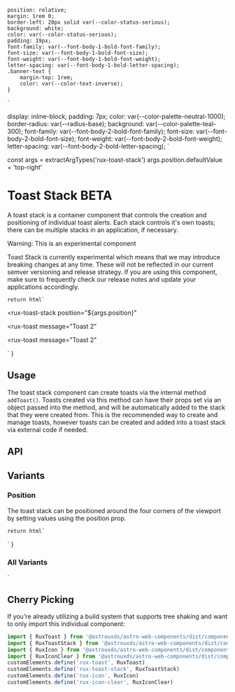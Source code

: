     position: relative;
    margin: 1rem 0;
    border-left: 20px solid var(--color-status-serious);
    background: white;
    color: var(--color-status-serious);
    padding: 19px;
    font-family: var(--font-body-1-bold-font-family);
    font-size: var(--font-body-1-bold-font-size);
    font-weight: var(--font-body-1-bold-font-weight);
    letter-spacing: var(--font-body-1-bold-letter-spacing);
    .banner-text {
        margin-top: 1rem;
        color: var(--color-text-inverse);
    }
`

  display: inline-block;
  padding: 7px;
  color: var(--color-palette-neutral-1000);
  border-radius: var(--radius-base);
  background: var(--color-palette-teal-300);
      font-family: var(--font-body-2-bold-font-family);
    font-size: var(--font-body-2-bold-font-size);
    font-weight: var(--font-body-2-bold-font-weight);
    letter-spacing: var(--font-body-2-bold-letter-spacing);
`

const args = extractArgTypes('rux-toast-stack')
args.position.defaultValue = 'top-right'

<Meta of={ToastStackStories} />

# Toast Stack <BetaTag>BETA</BetaTag>

A toast stack is a container component that controls the creation and positioning of individual toast alerts. Each stack controls it's own toasts; there can be multiple stacks in an application, if necessary.

<StyledDiv>
  <div>Warning: This is an experimental component</div>

  <p class="banner-text">
    Toast Stack is currently experimental which means that we may introduce breaking changes at any time.
    These will not be reflected in our current semver versioning and release strategy.
    If you are using this component, make sure to frequently check our release notes and update your
    applications accordingly.
  </p>
</StyledDiv>

    return html`
<rux-toast-stack
    position="${args.position}"
>
  <rux-toast
      message="Toast 2"
  ></rux-toast>
  <rux-toast
      message="Toast 2"
  ></rux-toast>
</rux-toast-stack>
    `
}

<Canvas>
  <Story of={ToastStackStories.Default_} />
</Canvas>

## Usage

The toast stack component can create toasts via the internal method `addToast()`. Toasts created via this method can have their props set via an object passed into the method, and will be automatically added to the stack that they were created from. This is the recommended way to create and manage toasts, however toasts can be created and added into a toast stack via external code if needed.

## API

<ArgsTable of="rux-toast-stack" />

## Variants

### Position

The toast stack can be positioned around the four corners of the viewport by setting values using the position prop.

    return html`
  <rux-toast-stack
        position="${args.position}"
    >
      <rux-toast
          message="Toast 2"
      ></rux-toast>
      <rux-toast
          message="Toast 2"
      ></rux-toast>
  </rux-toast-stack>
    `
}

<Canvas>
  <Story of={ToastStackStories.Position} />
</Canvas>

### All Variants

<style>
    .wrapper {
        margin-bottom: 1rem;
    }
</style>
<section>
  <div class="wrapper">
      <rux-toast-stack
            position="top-right"
        >
          <rux-toast
              message="Toast 1"
          ></rux-toast>
          <rux-toast
              message="Toast 2"
          ></rux-toast>
      </rux-toast-stack>
      <rux-toast-stack
            position="top-left"
        >
          <rux-toast
              message="Toast 1"
          ></rux-toast>
          <rux-toast
              message="Toast 2"
          ></rux-toast>
      </rux-toast-stack>
      <rux-toast-stack
            position="bottom-right"
        >
          <rux-toast
              message="Toast 1"
          ></rux-toast>
          <rux-toast
              message="Toast 2"
          ></rux-toast>
      </rux-toast-stack>
      <rux-toast-stack
            position="bottom-left"
        >
          <rux-toast
              message="Toast 1"
          ></rux-toast>
          <rux-toast
              message="Toast 2"
          ></rux-toast>
      </rux-toast-stack>
    </div>
</section>
`

<Canvas>
  <Story of={ToastStackStories.AllVariants_} />
</Canvas>

## Cherry Picking

If you're already utilizing a build system that supports tree shaking and want to only import this individual component:

```js
import { RuxToast } from '@astrouxds/astro-web-components/dist/components/rux-toast'
import { RuxToastStack } from '@astrouxds/astro-web-components/dist/components/rux-toast-stack'
import { RuxIcon } from '@astrouxds/astro-web-components/dist/components/rux-icon'
import { RuxIconClear } from '@astrouxds/astro-web-components/dist/components/rux-icon-clear'
customElements.define('rux-toast', RuxToast)
customElements.define('rux-toast-stack', RuxToastStack)
customElements.define('rux-icon', RuxIcon)
customElements.define('rux-icon-clear', RuxIconClear)
```
